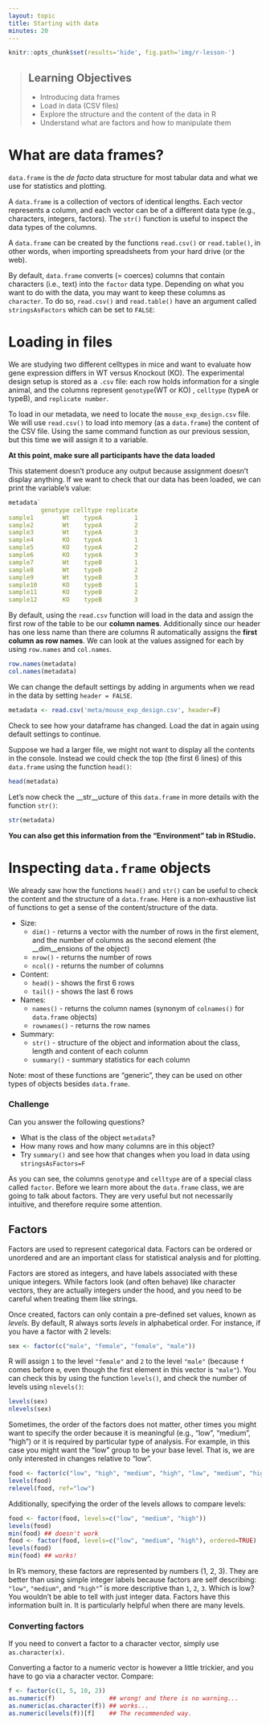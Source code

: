 ```yaml
---
layout: topic
title: Starting with data
minutes: 20
---
```


```r
knitr::opts_chunk$set(results='hide', fig.path='img/r-lesson-')
```

> ## Learning Objectives
>
> * Introducing data frames
> * Load in data (CSV files)
> * Explore the structure and the content of the data in R
> * Understand what are factors and how to manipulate them

# What are data frames?

`data.frame` is the _de facto_ data structure for most tabular data and what we
use for statistics and plotting.

A `data.frame` is a collection of vectors of identical lengths. Each vector
represents a column, and each vector can be of a different data type (e.g.,
characters, integers, factors). The `str()` function is useful to inspect the
data types of the columns.

A `data.frame` can be created by the functions `read.csv()` or `read.table()`, in
other words, when importing spreadsheets from your hard drive (or the web).

By default, `data.frame` converts (= coerces) columns that contain characters
(i.e., text) into the `factor` data type. Depending on what you want to do with
the data, you may want to keep these columns as `character`. To do so,
`read.csv()` and `read.table()` have an argument called `stringsAsFactors` which
can be set to `FALSE`:


# Loading in files

We are studying two different celltypes in mice and want to evaluate how gene expression differs in WT versus Knockout (KO).  The experimental design setup is stored as a `.csv` file: each row holds information for a single animal, and the columns represent `genotype`(WT or KO) , 
`celltype` (typeA or typeB), and `replicate number`.

To load in our metadata, we need to locate the `mouse_exp_design.csv` file. We will use
`read.csv()` to load into memory (as a `data.frame`) the content of the CSV
file. Using the same command function as our previous session, but this time we will assign it to a variable.

__At this point, make sure all participants have the data loaded__

This statement doesn't produce any output because assignment doesn't display
anything. If we want to check that our data has been loaded, we can print the
variable's value: 

```r
metadata`
         genotype celltype replicate
sample1        Wt    typeA         1
sample2        Wt    typeA         2
sample3        Wt    typeA         3
sample4        KO    typeA         1
sample5        KO    typeA         2
sample6        KO    typeA         3
sample7        Wt    typeB         1
sample8        Wt    typeB         2
sample9        Wt    typeB         3
sample10       KO    typeB         1
sample11       KO    typeB         2
sample12       KO    typeB         3
```
By default, using the `read.csv` function will load in the data and assign the first row of the table to be our **column names**. Additionally since our header has one less name than there are columns R automatically assigns the **first column as row names**.
We can look at the values assigned for each by using `row.names` and `col.names`.

```r
row.names(metadata)
col.names(metadata)
```

We can change the default settings by adding in arguments when we read in the data by setting `header = FALSE`.

```r
metadata <- read.csv('meta/mouse_exp_design.csv', header=F)
```

Check to see how your dataframe has changed. Load the dat in again using default settings to continue.

Suppose we had a larger file, we might not want to display all the contents in the console. Instead we could check the top (the first 6 lines) of this `data.frame` using the
function `head()`:

```r
head(metadata)
```

Let's now check the __str__ucture of this `data.frame` in more details with the
function `str()`:

```r
str(metadata)
```

__You can also get this information from the "Environment" tab in RStudio.__


# Inspecting `data.frame` objects

We already saw how the functions `head()` and `str()` can be useful to check the
content and the structure of a `data.frame`. Here is a non-exhaustive list of
functions to get a sense of the content/structure of the data.

* Size:
    * `dim()` - returns a vector with the number of rows in the first element, and
	  the number of columns as the second element (the __dim__ensions of the object)
    * `nrow()` - returns the number of rows
    * `ncol()` - returns the number of columns
* Content:
    * `head()` - shows the first 6 rows
    * `tail()` - shows the last 6 rows
* Names:
    * `names()` - returns the column names (synonym of `colnames()` for `data.frame`
	objects)
   * `rownames()` - returns the row names
* Summary:
   * `str()` - structure of the object and information about the class, length and
	content of  each column
   * `summary()` - summary statistics for each column

Note: most of these functions are "generic", they can be used on other types of
objects besides `data.frame`.

### Challenge

Can you answer the following questions?

* What is the class of the object `metadata`?
* How many rows and how many columns are in this object?
* Try `summary()` and see how that changes when you load in data using `stringsAsFactors=F`

As you can see, the columns `genotype` and `celltype` are of a special class called
`factor`. Before we learn more about the `data.frame` class, we are going to
talk about factors. They are very useful but not necessarily intuitive, and
therefore require some attention.


## Factors

Factors are used to represent categorical data. Factors can be ordered or
unordered and are an important class for statistical analysis and for plotting.

Factors are stored as integers, and have labels associated with these unique
integers. While factors look (and often behave) like character vectors, they are
actually integers under the hood, and you need to be careful when treating them
like strings.

Once created, factors can only contain a pre-defined set values, known as
*levels*. By default, R always sorts *levels* in alphabetical order. For
instance, if you have a factor with 2 levels:

```r
sex <- factor(c("male", "female", "female", "male"))
```

R will assign `1` to the level `"female"` and `2` to the level `"male"` (because
`f` comes before `m`, even though the first element in this vector is
`"male"`). You can check this by using the function `levels()`, and check the
number of levels using `nlevels()`:

```r
levels(sex)
nlevels(sex)
```

Sometimes, the order of the factors does not matter, other times you might want
to specify the order because it is meaningful (e.g., "low", "medium", "high") or
it is required by particular type of analysis. For example, in this case you might want the "low" group to be your base
level. That is, we are only interested in changes relative to "low".

```r
food <- factor(c("low", "high", "medium", "high", "low", "medium", "high"))
levels(food)
relevel(food, ref="low")
```
 Additionally, specifying the order of the levels allows to compare levels:

```r
food <- factor(food, levels=c("low", "medium", "high"))
levels(food)
min(food) ## doesn't work
food <- factor(food, levels=c("low", "medium", "high"), ordered=TRUE)
levels(food)
min(food) ## works!
```

In R's memory, these factors are represented by numbers (1, 2, 3). They are
better than using simple integer labels because factors are self describing:
`"low"`, `"medium"`, and `"high"`" is more descriptive than `1`, `2`, `3`. Which
is low?  You wouldn't be able to tell with just integer data. Factors have this
information built in. It is particularly helpful when there are many levels.

### Converting factors

If you need to convert a factor to a character vector, simply use
`as.character(x)`.

Converting a factor to a numeric vector is however a little trickier, and you
have to go via a character vector. Compare:

```r
f <- factor(c(1, 5, 10, 2))
as.numeric(f)               ## wrong! and there is no warning...
as.numeric(as.character(f)) ## works...
as.numeric(levels(f))[f]    ## The recommended way.
```

